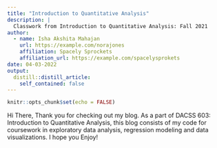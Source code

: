 ```yaml
---
title: "Introduction to Quantitative Analysis"
description: |
  Classwork from Introduction to Quantitative Analysis: Fall 2021
author:
  - name: Isha Akshita Mahajan
    url: https://example.com/norajones
    affiliation: Spacely Sprockets
    affiliation_url: https://example.com/spacelysprokets
date: 04-03-2022
output:
  distill::distill_article:
    self_contained: false
---
```


```r
knitr::opts_chunk$set(echo = FALSE)
```

Hi There, Thank you for checking out my blog. As a part of DACSS 603: Introduction to Quantitative Analysis, this blog consists of my code for coursework in exploratory data analysis, regression modeling and data visualizations. I hope you Enjoy! 

